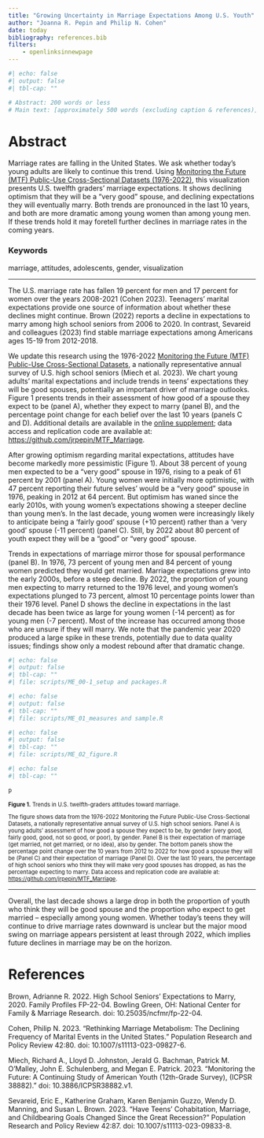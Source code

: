 ```yaml
---
title: "Growing Uncertainty in Marriage Expectations Among U.S. Youth"
author: "Joanna R. Pepin and Philip N. Cohen"
date: today
bibliography: references.bib
filters:
    - openlinksinnewpage
---
```


```r
#| echo: false
#| output: false
#| tbl-cap: ""

# Abstract: 200 words or less
# Main text: [approximately 500 words (excluding caption & references)]

```

# Abstract

Marriage rates are falling in the United States. We ask whether today’s young adults are likely to continue this trend. Using [Monitoring the Future (MTF) Public-Use Cross-Sectional Datasets (1976-2022)](https://www.icpsr.umich.edu/web/ICPSR/series/35), this visualization presents U.S. twelfth graders’ marriage expectations. It shows declining optimism that they will be a “very good” spouse, and declining expectations they will eventually marry. Both trends are pronounced in the last 10 years, and both are more dramatic among young women than among young men. If these trends hold it may foretell further declines in marriage rates in the coming years.

### Keywords

marriage, attitudes, adolescents, gender, visualization

------------------------------------------------------------------------

The U.S. marriage rate has fallen 19 percent for men and 17 percent for women over the years 2008-2021 (Cohen 2023). Teenagers' marital expectations provide one source of information about whether these declines might continue. Brown (2022) reports a decline in expectations to marry among high school seniors from 2006 to 2020. In contrast, Sevareid and colleagues (2023) find stable marriage expectations among Americans ages 15-19 from 2012-2018.

We update this research using the 1976-2022 [Monitoring the Future (MTF) Public-Use Cross-Sectional Datasets](https://www.icpsr.umich.edu/web/ICPSR/series/35), a nationally representative annual survey of U.S. high school seniors (Miech et al. 2023). We chart young adults’ marital expectations and include trends in teens' expectations they will be good spouses, potentially an important driver of marriage outlooks. Figure 1 presents trends in their assessment of how good of a spouse they expect to be (panel A), whether they expect to marry (panel B), and the percentage point change for each belief over the last 10 years (panels C and D). Additional details are available in the [online supplement](https://jrpepin.github.io/MTF_Marriage/Supplementary%20Material.html); data access and replication code are available at: <https://github.com/jrpepin/MTF_Marriage>.

After growing optimism regarding marital expectations, attitudes have become markedly more pessimistic (Figure 1). About 38 percent of young men expected to be a “very good” spouse in 1976, rising to a peak of 61 percent by 2001 (panel A). Young women were initially more optimistic, with 47 percent reporting their future selves' would be a “very good” spouse in 1976, peaking in 2012 at 64 percent. But optimism has waned since the early 2010s, with young women's expectations showing a steeper decline than young men's. In the last decade, young women were increasingly likely to anticipate being a ‘fairly good’ spouse (+10 percent) rather than a ‘very good’ spouse (-11 percent) (panel C). Still, by 2022 about 80 percent of youth expect they will be a “good” or “very good” spouse.

Trends in expectations of marriage mirror those for spousal performance (panel B). In 1976, 73 percent of young men and 84 percent of young women predicted they would get married. Marriage expectations grew into the early 2000s, before a steep decline. By 2022, the proportion of young men expecting to marry returned to the 1976 level, and young women's expectations plunged to 73 percent, almost 10 percentage points lower than their 1976 level. Panel D shows the decline in expectations in the last decade has been twice as large for young women (-14 percent) as for young men (-7 percent). Most of the increase has occurred among those who are unsure if they will marry. We note that the pandemic year 2020 produced a large spike in these trends, potentially due to data quality issues; findings show only a modest rebound after that dramatic change.

```r
#| echo: false
#| output: false
#| tbl-cap: ""
#| file: scripts/ME_00-1_setup and packages.R
```

```r
#| echo: false
#| output: false
#| tbl-cap: ""
#| file: scripts/ME_01_measures and sample.R
```

```r
#| echo: false
#| output: false
#| tbl-cap: ""
#| file: scripts/ME_02_figure.R
```

```r
#| echo: false
#| tbl-cap: ""

p

```

::: {style="font-size: 80%"}
**Figure 1.** Trends in U.S. twelfth-graders attitudes toward marriage.

The figure shows data from the 1976-2022 Monitoring the Future Public-Use Cross-Sectional Datasets, a nationally representative annual survey of U.S. high school seniors. Panel A is young adults’ assessment of how good a spouse they expect to be, by gender (very good, fairly good, good, not so good, or poor), by gender. Panel B is their expectation of marriage (get married, not get married, or no idea), also by gender. The bottom panels show the percentage point change over the 10 years from 2012 to 2022 for how good a spouse they will be (Panel C) and their expectation of marriage (Panel D). Over the last 10 years, the percentage of high school seniors who think they will make very good spouses has dropped, as has the percentage expecting to marry. Data access and replication code are available at: <https://github.com/jrpepin/MTF_Marriage>.
:::

------------------------------------------------------------------------

Overall, the last decade shows a large drop in both the proportion of youth who think they will be good spouse and the proportion who expect to get married – especially among young women. Whether today’s teens they will continue to drive marriage rates downward is unclear but the major mood swing on marriage appears persistent at least through 2022, which implies future declines in marriage may be on the horizon.

# References

Brown, Adrianne R. 2022. High School Seniors’ Expectations to Marry, 2020. Family Profiles FP-22-04. Bowling Green, OH: National Center for Family & Marriage Research. doi: 10.25035/ncfmr/fp-22-04.

Cohen, Philip N. 2023. “Rethinking Marriage Metabolism: The Declining Frequency of Marital Events in the United States.” Population Research and Policy Review 42:80. doi: 10.1007/s11113-023-09827-6.

Miech, Richard A., Lloyd D. Johnston, Jerald G. Bachman, Patrick M. O’Malley, John E. Schulenberg, and Megan E. Patrick. 2023. “Monitoring the Future: A Continuing Study of American Youth (12th-Grade Survey), (ICPSR 38882).” doi: 10.3886/ICPSR38882.v1.

Sevareid, Eric E., Katherine Graham, Karen Benjamin Guzzo, Wendy D. Manning, and Susan L. Brown. 2023. “Have Teens’ Cohabitation, Marriage, and Childbearing Goals Changed Since the Great Recession?” Population Research and Policy Review 42:87. doi: 10.1007/s11113-023-09833-8.
